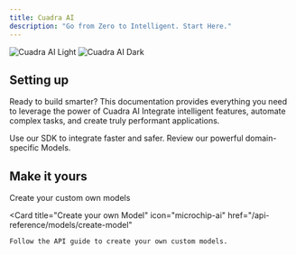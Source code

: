 ```yaml
---
title: Cuadra AI
description: "Go from Zero to Intelligent. Start Here."
---
```


<img
  className="block dark:hidden"
  src="/images/cuadra-ai-light.png"
  alt="Cuadra AI Light"
/>
<img
  className="hidden dark:block"
  src="/images/cuadra-ai-dark.png"
  alt="Cuadra AI Dark"
/>

## Setting up

Ready to build smarter? This documentation provides everything you need to leverage the power of Cuadra AI
Integrate intelligent features, automate complex tasks, and create truly performant applications.

<CardGroup cols={2}>
    <Card
        title="SDK"
        icon="code"
        href="/api-reference/sdk"
    >
        Use our SDK to integrate faster and safer.
    </Card>
    <Card
        title="Our Models"
        icon="microchip-ai"
        href="/api-reference/models"
    >
        Review our powerful domain-specific Models.
    </Card>
</CardGroup>

## Make it yours

Create your custom own models

<Card
    title="Create your own Model"
    icon="microchip-ai"
    href="/api-reference/models/create-model"
>
    Follow the API guide to create your own custom models.
</Card>


